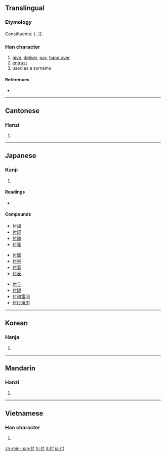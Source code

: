 {{also|代}}

==Translingual==
===Etymology===
Constituents: [[亻]][[寸]].

===Han character===
{{Han char|rn=9|rad=人|as=03|sn=5|four=2420<sub>0</sub>|canj=人木戈 (ODI)}}

# [[give]], [[deliver]], [[pay]], [[hand over]]
# [[entrust]]
# used as a surname

====References====
* {{Han ref|kx=0092.120|dkj=00373|dj=0196.020|hdz=10112.050|uh=4ED8|ud=20184|bh=A549|bd=42313}}

----

==Cantonese==

===Hanzi===
{{yue-hanzi|jyut=|y=fu6}}

# {{defn|Cantonese|sort=人03}}

----

==Japanese==

===Kanji===
{{ja-kanji|grade=4|rs=人03}}

# {{defn|Japanese}}

====Readings====
* {{ja-readings|on=[[ふ]] (fu)|kun=[[つく]] (tsuku), [[つける]] (tsukeru), [[あたえる]] (ataeru)}}

====Compounds====
{{top3}}
* [[付加]]
* [[付記]]
* [[付随]]
* [[付箋]]
{{mid3}}
* [[付属]]
* [[付帯]]
* [[付着]]
* [[付表]]
{{mid3}}
* [[付与]]
* [[付録]]
* [[付和雷同]]
* [[付け焼刃]]
{{bottom}}

----

==Korean==

===Hanja===
{{ko-hanja|hangeul=부|rv=bu|mr=pu}}

# {{defn|Korean|sort=人03}}

----

==Mandarin==

===Hanzi===
{{cmn-hanzi|pin=[[fù]] ([[fu4]]), [[tòng]] ([[tong4]])|wg=fu<sup>4</sup>, t'ung<sup>4</sup>}}

# {{defn|Mandarin|sort=人03}}

----

==Vietnamese==

===Han character===
{{vi-hantu|[[phó]], [[phú]], [[pho]]|rs=人03}}

# {{defn|Vietnamese|sort=人03}}

[[zh-min-nan:付]]
[[fr:付]]
[[it:付]]
[[ja:付]]